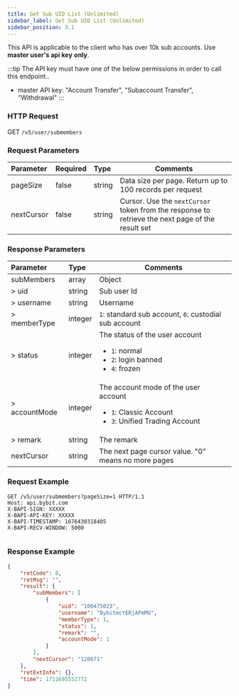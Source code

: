 ```yaml
---
title: Get Sub UID List (Unlimited)
sidebar_label: Get Sub UID List (Unlimited)
sidebar_position: 3.1
---
```

This API is applicable to the client who has over 10k sub accounts. Use **master user's api key** **only**.

:::tip
The API key must have one of the below permissions in order to call this endpoint..
* master API key: "Account Transfer", "Subaccount Transfer", "Withdrawal"
:::

### HTTP Request
GET `/v5/user/submembers`

### Request Parameters
| Parameter | Required | Type | Comments|
|:----- |:-------|:-----|------ |
|pageSize |false |string |Data size per page. Return up to 100 records per request|
|nextCursor |false |string |Cursor. Use the `nextCursor` token from the response to retrieve the next page of the result set|

### Response Parameters
| Parameter | Type | Comments|
|:----- |:-----|----- |
|subMembers |array |Object |
|> uid |string |Sub user Id |
|> username |string |Username|
|> memberType |integer |`1`: standard sub account, `6`: custodial sub account |
|> status |integer |The status of the user account<ul><li>`1`: normal</li><li>`2`: login banned</li><li>`4`: frozen </li></ul>|
|> accountMode |integer |The account mode of the user account<ul><li>`1`: Classic Account</li><li>`3`: Unified Trading Account </li></ul>|
|> remark |string |The remark |
|nextCursor |string |The next page cursor value. "0" means no more pages|

### Request Example

<Tabs groupId="programming-languages">
<TabItem value="http" label="HTTP">

```http
GET /v5/user/submembers?pageSize=1 HTTP/1.1
Host: api.bybit.com
X-BAPI-SIGN: XXXXX
X-BAPI-API-KEY: XXXXX
X-BAPI-TIMESTAMP: 1676430318405
X-BAPI-RECV-WINDOW: 5000
```

</TabItem>
<TabItem value="python" label="Python">

```python

```

</TabItem>
</Tabs>

### Response Example

```json
{
    "retCode": 0,
    "retMsg": "",
    "result": {
        "subMembers": [
            {
                "uid": "100475023",
                "username": "BybitmcYERjAPmMU",
                "memberType": 1,
                "status": 1,
                "remark": "",
                "accountMode": 1
            }
        ],
        "nextCursor": "126671"
    },
    "retExtInfo": {},
    "time": 1711695552772
}
```
